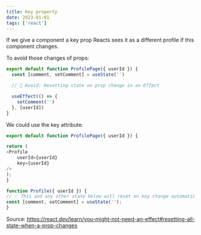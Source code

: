 ```yaml
---
title: Key property
date: 2023-01-01
tags: ['react']
---
```


If we give a component a key prop Reacts sees it as a different profile if this component changes.

To avoid those changes of props:

```ts
export default function ProfilePage({ userId }) {
  const [comment, setComment] = useState('')

  // 🔴 Avoid: Resetting state on prop change in an Effect

  useEffect(() => {
    setComment('')
  }, [userId])
}
```

We could use the key attribute.

```ts
export default function ProfilePage({ userId }) {

return (
<Profile
	userId={userId}
	key={userId}
/>
);
}

function Profile({ userId }) {
// ✅ This and any other state below will reset on key change automatically
const [comment, setComment] = useState('');
}
```

Source: https://react.dev/learn/you-might-not-need-an-effect#resetting-all-state-when-a-prop-changes
